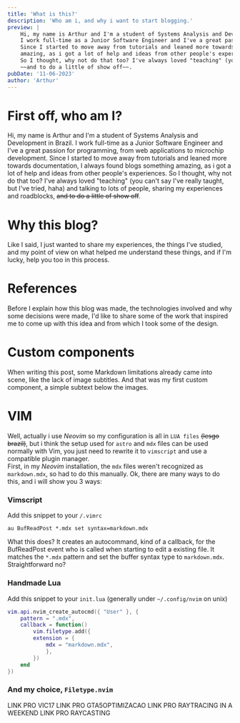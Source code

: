 ```yaml
---
title: 'What is this?'
description: 'Who am i, and why i want to start blogging.'
preview: |
    Hi, my name is Arthur and I'm a student of Systems Analysis and Development in Brazil.
    I work full-time as a Junior Software Engineer and I've a great passion for programming, from web applications to microchip development.
    Since I started to move away from tutorials and leaned more towards documentation, I always found blogs something
    amazing, as i got a lot of help and ideas from other people's experiences.
    So I thought, why not do that too? I've always loved "teaching" (you can't say I've really taught, but I've tried, haha) and talking to lots of people, sharing my experiences and roadblocks,
    ~~and to do a little of show off~~.
pubDate: '11-06-2023'
author: 'Arthur' 
---
```



# First off, who am I?
Hi, my name is Arthur and I'm a student of Systems Analysis and Development in Brazil.
I work full-time as a Junior Software Engineer and I've a great passion for programming, from web applications to microchip development.
Since I started to move away from tutorials and leaned more towards documentation, I always found blogs something
amazing, as i got a lot of help and ideas from other people's experiences.
So I thought, why not do that too? I've always loved "teaching" (you can't say I've really taught, but I've tried, haha) and talking to lots of people, sharing my experiences and roadblocks,
~~and to do a little of show off~~.

# Why this blog?
Like I said, I just wanted to share my experiences, the things I've studied, and my point of view on what helped me understand these things, and if I'm lucky, help you too in this process.

# References
Before I explain how this blog was made, the technologies involved and why some decisions were made, I'd like to share some of the work that inspired me to come up with this idea and from
which I took some of the design.

# Custom components
When writing this post, some Markdown limitations already came into scene, like the lack of image
subtitles. And that was my first custom component, a simple subtext below the images.

# VIM
Well, actually i use *Neovim* so my configuration is all in `LUA files` ~~(lesgo brazil)~~, but i think the setup used for `astro` and
`mdx` files can be used normally with Vim, you just need to rewrite it to `vimscript` and use a compatible plugin manager.  
First, in my *Neovim* installation, the `mdx` files weren't recognized as `markdown.mdx`, so had to do this manually.
Ok, there are many ways to do this, and i will show you 3 ways: 

### Vimscript
Add this snippet to your `/.vimrc`
```vimscript
au BufReadPost *.mdx set syntax=markdown.mdx
```
What this does? It creates an autocommand, kind of a callback, for the BufReadPost event who is called when starting to edit a existing file. It matches the `*.mdx` pattern and set the buffer syntax type to
`markdown.mdx`. Straightforward no?

### Handmade Lua
Add this snippet to your `init.lua` (generally under `~/.config/nvim` on unix)
```lua
vim.api.nvim_create_autocmd({ "User" }, {
    pattern = ".mdx",
    callback = function() 
        vim.filetype.add({
        extension = {
            mdx = "markdown.mdx",
            },
        })
    end
})
```
### And my choice, `Filetype.nvim`

LINK PRO VIC17
LINK PRO GTA5OPTIMIZACAO
LINK PRO RAYTRACING IN A WEEKEND
LINK PRO RAYCASTING
